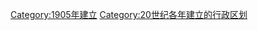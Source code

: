 {{Cat topic in year| topic=建立的行政区划|year=1905}}
[[Category:1905年建立|Category:1905年建立]]
[[Category:20世纪各年建立的行政区划|Category:20世纪各年建立的行政区划]]